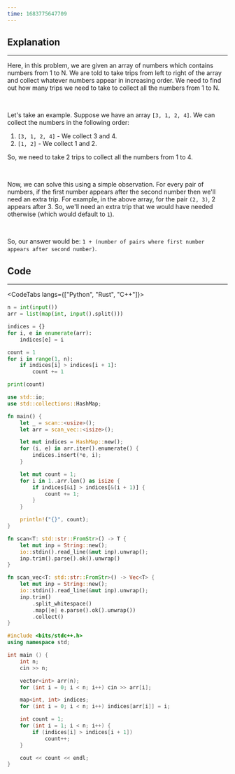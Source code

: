 ```yaml
---
time: 1683775647709
---
```


## Explanation

<hr />

Here, in this problem, we are given an array of numbers which contains numbers from 1 to N. We are told to take trips from left to right of the array and collect whatever numbers appear in increasing order. We need to find out how many trips we need to take to collect all the numbers from 1 to N.

<br />

Let's take an example. Suppose we have an array `[3, 1, 2, 4]`. We can collect the numbers in the following order:

1. `[3, 1, 2, 4]` - We collect 3 and 4.
2. `[1, 2]` - We collect 1 and 2.

So, we need to take 2 trips to collect all the numbers from 1 to 4.

<br />

Now, we can solve this using a simple observation. For every pair of numbers, if the first number appears after the second number then we'll need an extra trip. For example, in the above array, for the pair `(2, 3)`, 2 appears after 3. So, we'll need an extra trip that we would have needed otherwise (which would default to `1`).

<br />

So, our answer would be: `1 + (number of pairs where first number appears after second number)`.

## Code

<hr />

<CodeTabs langs={["Python", "Rust", "C++"]}>

```python
n = int(input())
arr = list(map(int, input().split()))

indices = {}
for i, e in enumerate(arr):
    indices[e] = i

count = 1
for i in range(1, n):
    if indices[i] > indices[i + 1]:
        count += 1

print(count)
```

```rust
use std::io;
use std::collections::HashMap;

fn main() {
    let _ = scan::<usize>();
    let arr = scan_vec::<isize>();

    let mut indices = HashMap::new();
    for (i, e) in arr.iter().enumerate() {
        indices.insert(*e, i);
    }

    let mut count = 1;
    for i in 1..arr.len() as isize {
        if indices[&i] > indices[&(i + 1)] {
            count += 1;
        }
    }

    println!("{}", count);
}

fn scan<T: std::str::FromStr>() -> T {
    let mut inp = String::new();
    io::stdin().read_line(&mut inp).unwrap();
    inp.trim().parse().ok().unwrap()
}

fn scan_vec<T: std::str::FromStr>() -> Vec<T> {
    let mut inp = String::new();
    io::stdin().read_line(&mut inp).unwrap();
    inp.trim()
        .split_whitespace()
        .map(|e| e.parse().ok().unwrap())
        .collect()
}
```

```cpp
#include <bits/stdc++.h>
using namespace std;

int main () {
    int n;
    cin >> n;

    vector<int> arr(n);
    for (int i = 0; i < n; i++) cin >> arr[i];

    map<int, int> indices;
    for (int i = 0; i < n; i++) indices[arr[i]] = i;

    int count = 1;
    for (int i = 1; i < n; i++) {
        if (indices[i] > indices[i + 1])
            count++;
    }

    cout << count << endl;
}
```

</CodeTabs>
